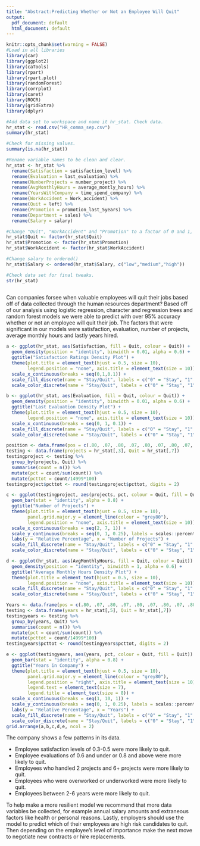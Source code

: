 ---
title: "Abstract:Predicting Whether or Not an Employee Will Quit"
output:
  pdf_document: default
  html_document: default
---
 

```{r setup, include=FALSE}
knitr::opts_chunk$set(warning = FALSE)
#Load in all libraries
library(car)
library(ggplot2)
library(caTools)
library(rpart)
library(rpart.plot)
library(randomForest)
library(corrplot)
library(caret)
library(ROCR)
library(gridExtra)
library(dplyr)
```

```{r, echo=FALSE, include=FALSE}
#Add data set to workspace and name it hr_stat. Check data. 
hr_stat <- read.csv("HR_comma_sep.csv")
summary(hr_stat)

#Check for missing values.
summary(is.na(hr_stat))

#Rename variable names to be clean and clear. 
hr_stat <- hr_stat %>%
  rename(Satisfaction = satisfaction_level) %>%
  rename(Evaluation = last_evaluation) %>%
  rename(NumberProjects = number_project) %>%
  rename(AvgMonthlyHours = average_montly_hours) %>%
  rename(YearsWithCompany = time_spend_company) %>%
  rename(WorkAccident = Work_accident) %>%
  rename(Quit = left) %>%
  rename(Promotion = promotion_last_5years) %>%
  rename(Department = sales) %>%
  rename(Salary = salary)

#Change "Quit", "WorkAccident" and "Promotion" to a factor of 0 and 1, 1 being Yes 0 being No. 
hr_stat$Quit <- factor(hr_stat$Quit)
hr_stat$Promotion <- factor(hr_stat$Promotion)
hr_stat$WorkAccident <- factor(hr_stat$WorkAccident)

#Change salary to ordered()
hr_stat$Salary <- ordered(hr_stat$Salary, c("low","medium","high"))

#Check data set for final tweaks. 
str(hr_stat)
        
```


Can companies forsee when valuable employees will quit their jobs based off of data collected through the human resources department? Based off of our analysis using logistic regression, character and regression trees and random forest models we were able to predict with over 95% accuracy whether or not an employee will quit their job. The factors that were significant in our models were satisfaction, evaluation, number of projects, average monthly hours and lastly years hired.

```{r echo=FALSE, warning=FALSE}

a <- ggplot(hr_stat, aes(Satisfaction, fill = Quit, colour = Quit)) + 
  geom_density(position = "identity", binwidth = 0.01, alpha = 0.6) +
  ggtitle("Satisfaction Ratings Density Plot") + 
  theme(plot.title = element_text(hjust = 0.5, size = 10),
        legend.position = "none", axis.title = element_text(size = 10)) +
  scale_x_continuous(breaks = seq(0,1,0.1)) +
  scale_fill_discrete(name = "Stay/Quit", labels = c("0" = "Stay", "1" = "Quit")) +
  scale_color_discrete(name = "Stay/Quit", labels = c("0" = "Stay", "1" = "Quit"))

b <- ggplot(hr_stat, aes(Evaluation, fill = Quit, colour = Quit)) + 
  geom_density(position = "identity", binwidth = 0.01, alpha = 0.6) + 
  ggtitle("Last Evaluation Density Plot") + 
  theme(plot.title = element_text(hjust = 0.5, size = 10),
        legend.position = "none", axis.title = element_text(size = 10)) +
  scale_x_continuous(breaks = seq(0, 1, 0.1)) +
  scale_fill_discrete(name = "Stay/Quit", labels = c("0" = "Stay", "1" = "Quit")) +
  scale_color_discrete(name = "Stay/Quit", labels = c("0" = "Stay", "1" = "Quit"))

position <- data.frame(pos = c(.80, .07, .80, .07, .80, .07, .80, .07, .80, .07, .07))
testing <- data.frame(projects = hr_stat[,3], Quit = hr_stat[,7])
testingproject <- testing %>%
  group_by(projects, Quit) %>%
  summarise(count = n()) %>%
  mutate(pct = count/sum(count)) %>% 
  mutate(pcttot = count/14999*100) 
testingproject$pcttot <- round(testingproject$pcttot, digits = 2)

c <- ggplot(testingproject, aes(projects, pct, colour = Quit, fill = Quit)) +
  geom_bar(stat = "identity", alpha = 0.8) +
  ggtitle("Number of Projects") + 
  theme(plot.title = element_text(hjust = 0.5, size = 10),
        panel.grid.major.y = element_line(colour = "grey80"),
        legend.position = "none", axis.title = element_text(size = 10)) +
  scale_x_continuous(breaks = seq(2, 7, 1)) +
  scale_y_continuous(breaks = seq(0, 1, 0.25), labels = scales::percent) +
  labs(y = "Relative Percentage", x = "Number of Projects") + 
  scale_fill_discrete(name = "Stay/Quit", labels = c("0" = "Stay", "1" = "Quit")) +
  scale_color_discrete(name = "Stay/Quit", labels = c("0" = "Stay", "1" = "Quit")) 

d <- ggplot(hr_stat, aes(AvgMonthlyHours, fill = Quit, colour = Quit)) +
  geom_density(position = "identity", binwidth = 1, alpha = 0.6) +
  ggtitle("Average Monthly Hours Density Plot") +
  theme(plot.title = element_text(hjust = 0.5, size = 10),
        legend.position = "none", axis.title = element_text(size = 10)) +
  scale_fill_discrete(name = "Stay/Quit", labels = c("0" = "Stay", "1" = "Quit")) +
  scale_color_discrete(name = "Stay/Quit", labels = c("0" = "Stay", "1" = "Quit"))

Years <- data.frame(pos = c(.80, .07, .80, .07, .80, .07, .80, .07, .80, .07, .8, .8, .8))
testing <- data.frame(years = hr_stat[,5], Quit = hr_stat[,7])
testingyears <- testing %>%
  group_by(years, Quit) %>%
  summarise(count = n()) %>%
  mutate(pct = count/sum(count)) %>% 
  mutate(pcttot = count/14999*100) 
testingyears$pcttot <- round(testingyears$pcttot, digits = 2)

e <- ggplot(testingyears, aes(years, pct, colour = Quit, fill = Quit)) +
  geom_bar(stat = "identity", alpha = 0.8) +
  ggtitle("Years in Company") + 
  theme(plot.title = element_text(hjust = 0.5, size = 10),
        panel.grid.major.y = element_line(colour = "grey80"),
        legend.position = "right", axis.title = element_text(size = 10),
        legend.text = element_text(size = 7),
        legend.title = element_text(size = 8)) +
  scale_x_continuous(breaks = seq(1, 10, 1)) +
  scale_y_continuous(breaks = seq(0, 1, 0.25), labels = scales::percent) +
  labs(y = "Relative Percentage", x = "Years") + 
  scale_fill_discrete(name = "Stay/Quit", labels = c("0" = "Stay", "1" = "Quit")) +
  scale_color_discrete(name = "Stay/Quit", labels = c("0" = "Stay", "1" = "Quit")) 
grid.arrange(a,b,c,d,e, ncol = 2)
```

The company shows a few patterns in its data. 

* Employee satisfaction levels of 0.3-0.5 were more likely to quit.
* Employee evaluations of 0.6 and under or 0.8 and above were more likely to quit. 
* Employees who handled 2 projects and 6+ projects were more likely to quit. 
* Employees who were overworked or underworked were more likely to quit. 
* Employees between 2-6 years were more likely to quit. 

To help make a more resilient model we recommend that more data variables be collected, for example annual salary amounts and extraneous factors like health or personal reasons. Lastly, employers should use the model to predict which of their employees are high risk candidates to quit. Then depending on the employee's level of importance make the next move to negotiate new contracts or hire replacements. 